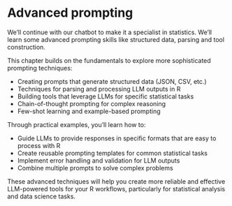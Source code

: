 # Advanced prompting

We'll continue with our chatbot to make it a specialist in statistics. We'll learn some advanced prompting skills like structured data, parsing and tool construction.

This chapter builds on the fundamentals to explore more sophisticated prompting techniques:

- Creating prompts that generate structured data (JSON, CSV, etc.)
- Techniques for parsing and processing LLM outputs in R
- Building tools that leverage LLMs for specific statistical tasks
- Chain-of-thought prompting for complex reasoning
- Few-shot learning and example-based prompting

Through practical examples, you'll learn how to:

- Guide LLMs to provide responses in specific formats that are easy to process with R
- Create reusable prompting templates for common statistical tasks
- Implement error handling and validation for LLM outputs
- Combine multiple prompts to solve complex problems

These advanced techniques will help you create more reliable and effective LLM-powered tools for your R workflows, particularly for statistical analysis and data science tasks.